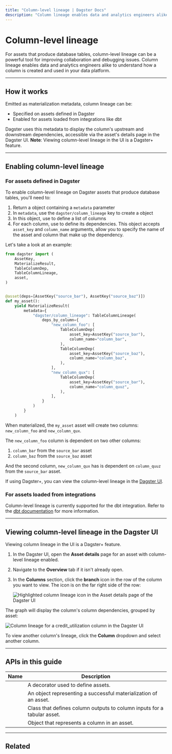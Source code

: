 ```yaml
---
title: "Column-level lineage | Dagster Docs"
description: "Column lineage enables data and analytics engineers alike to understand how a column is created and used in your data platform."
---
```


# Column-level lineage

For assets that produce database tables, column-level lineage can be a powerful tool for improving collaboration and debugging issues. Column lineage enables data and analytics engineers alike to understand how a column is created and used in your data platform.

---

## How it works

Emitted as materialization metadata, column lineage can be:

- Specified on assets defined in Dagster
- Enabled for assets loaded from integrations like dbt

Dagster uses this metadata to display the column's upstream and downstream dependencies, accessible via the asset's details page in the Dagster UI. **Note**: Viewing column-level lineage in the UI is a Dagster+ feature.

---

## Enabling column-level lineage

### For assets defined in Dagster

To enable column-level lineage on Dagster assets that produce database tables, you'll need to:

1. Return a <PyObject object="MaterializeResult" /> object containing a `metadata` parameter
2. In `metadata`, use the `dagster/column_lineage` key to create a <PyObject object="TableColumnLineage" /> object
3. In this object, use <PyObject object="TableColumnLineage" displayText="TableColumnLineage.deps_by_column" /> to define a list of columns
4. For each column, use <PyObject object="TableColumnDep" /> to define its dependencies. This object accepts `asset_key` and `column_name` arguments, allow you to specify the name of the asset and column that make up the dependency.

Let's take a look at an example:

```python file=/concepts/metadata-tags/asset_column_lineage.py
from dagster import (
    AssetKey,
    MaterializeResult,
    TableColumnDep,
    TableColumnLineage,
    asset,
)


@asset(deps=[AssetKey("source_bar"), AssetKey("source_baz")])
def my_asset():
    yield MaterializeResult(
        metadata={
            "dagster/column_lineage": TableColumnLineage(
                deps_by_column={
                    "new_column_foo": [
                        TableColumnDep(
                            asset_key=AssetKey("source_bar"),
                            column_name="column_bar",
                        ),
                        TableColumnDep(
                            asset_key=AssetKey("source_baz"),
                            column_name="column_baz",
                        ),
                    ],
                    "new_column_qux": [
                        TableColumnDep(
                            asset_key=AssetKey("source_bar"),
                            column_name="column_quuz",
                        ),
                    ],
                }
            )
        }
    )
```

When materialized, the `my_asset` asset will create two columns: `new_column_foo` and `new_column_qux`.

The `new_column_foo` column is dependent on two other columns:

1. `column_bar` from the `source_bar` asset
2. `column_baz` from the `source_baz` asset

And the second column, `new_column_qux` has is dependent on `column_quuz` from the `source_bar` asset.

If using Dagster+, you can view the column-level lineage in the [Dagster UI](#viewing-column-lineage-in-the-dagster-ui).

### For assets loaded from integrations

Column-level lineage is currently supported for the dbt integration. Refer to the [dbt documentation](/integrations/dbt/reference#emit-column-level-metadata-as-materialization-metadata) for more information.

---

## Viewing column-level lineage in the Dagster UI

<Note>Viewing column lineage in the UI is a Dagster+ feature.</Note>

1. In the Dagster UI, open the **Asset details** page for an asset with column-level lineage enabled.
2. Navigate to the **Overview** tab if it isn't already open.
3. In the **Columns** section, click the **branch** icon in the row of the column you want to view. The icon is on the far right side of the row:

   <!-- ![Highlighted column lineage icon in the Asset details page of the Dagster UI](/images/concepts/metadata-tags/column-lineage-icon.png) -->

   <Image
   alt="Highlighted column lineage icon in the Asset details page of the Dagster UI"
   src="/images/concepts/metadata-tags/column-lineage-icon.png"
   width={905}
   height={193}
   />

The graph will display the column's column dependencies, grouped by asset:

<!-- ![Column lineage for a credit_utilization column in the Dagster UI](/images/concepts/metadata-tags/column-level-lineage.png) -->

<Image
alt="Column lineage for a credit_utilization column in the Dagster UI"
src="/images/concepts/metadata-tags/column-level-lineage.png"
width={2640}
height={1276}
/>

To view another column's lineage, click the **Column** dropdown and select another column.

---

## APIs in this guide

| Name                                     | Description                                                             |
| ---------------------------------------- | ----------------------------------------------------------------------- |
| <PyObject object="asset" decorator />    | A decorator used to define assets.                                      |
| <PyObject object="MaterializeResult" />  | An object representing a successful materialization of an asset.        |
| <PyObject object="TableColumnLineage" /> | Class that defines column outputs to column inputs for a tabular asset. |
| <PyObject object="TableColumnDep" />     | Object that represents a column in an asset.                            |

---

## Related

<ArticleList>
  <ArticleListItem
    title="Asset metadata"
    href="/concepts/metadata-tags/asset-metadata"
  ></ArticleListItem>
  <ArticleListItem
    title="Metadata & tags"
    href="/concepts/metadata-tags"
  ></ArticleListItem>
  <ArticleListItem
    title="Software-defined Assets"
    href="/concepts/assets/software-defined-assets"
  ></ArticleListItem>
</ArticleList>
